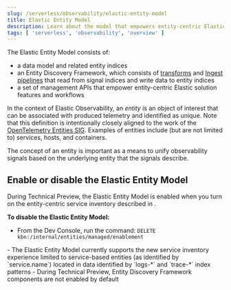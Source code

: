 ```yaml
---
slug: /serverless/observability/elastic-entity-model
title: Elastic Entity Model
description: Learn about the model that empowers entity-centric Elastic solution features and workflows.
tags: [ 'serverless', 'observability', 'overview' ]
---
```



<p><DocBadge template="technical preview" /></p>

The Elastic Entity Model consists of:

- a data model and related entity indices
- an Entity Discovery Framework, which consists of [transforms](((ref))/transforms.html) and [Ingest pipelines](((ref))/ingest.html) that read from signal indices and write data to entity indices
- a set of management APIs that empower entity-centric Elastic solution features and workflows

In the context of Elastic Observability,
an _entity_ is an object of interest that can be associated with produced telemetry and identified as unique.
Note that this definition is intentionally closely aligned to the work of the [OpenTelemetry Entities SIG](https://github.com/open-telemetry/oteps/blob/main/text/entities/0256-entities-data-model.md#data-model).
Examples of entities include (but are not limited to) services, hosts, and containers.

The concept of an entity is important as a means to unify observability signals based on the underlying entity that the signals describe.

## Enable or disable the Elastic Entity Model

<Roles role="Admin" goal="enable or disable the Elastic Entity Model" />


During Technical Preview,
the Elastic Entity Model is enabled when you turn on the entity-centric service inventory described in <DocLink slug="/serverless/observability/new-experience-services" />.

**To disable the Elastic Entity Model:**

- From the Dev Console, run the command: `DELETE kbn:/internal/entities/managed/enablement`

<DocCallOut title="Notes">
    - The Elastic Entity Model currently supports the <DocLink slug="/serverless/observability/new-experience-services">new service inventory experience</DocLink> limited to service-based entities (as identified by `service.name`) located in data identified by `logs-*` and `trace-*` index patterns
    - During Technical Preview, Entity Discovery Framework components are not enabled by default
</DocCallOut>
